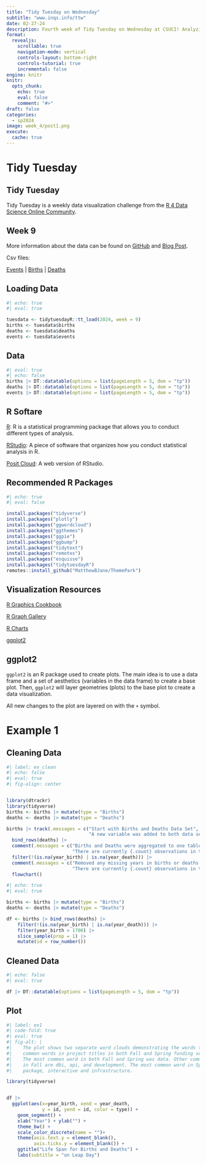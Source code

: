 ```yaml
---
title: "Tidy Tuesday on Wednesday"
subtitle: "www.inqs.info/ttw"
date: 02-27-24
description: Fourth week of Tidy Tuesday on Wednesday at CSUCI! Analyzing the Leap Day Data.
format:
  revealjs:
    scrollable: true
    navigation-mode: vertical
    controls-layout: bottom-right
    controls-tutorial: true
    incremental: false 
engine: knitr
knitr:
  opts_chunk: 
    echo: true
    eval: false
    comment: "#>" 
draft: false
categories:
  - sp2024
image: week_4/post1.png
execute: 
  cache: true
---
```


# Tidy Tuesday

## Tidy Tuesday

Tidy Tuesday is a weekly data visualization challenge from the [R 4 Data Science Online Community](https://github.com/rfordatascience/tidytuesday).

## Week 9


::: fragment
More information about the data can be found on [GitHub](https://github.com/rfordatascience/tidytuesday/blob/master/data/2024/2024-02-27/readme.md) and [Blog Post](https://www.r-consortium.org/blog/2024/02/08/r-consortium-infrastructure-steering-committee-isc-grant-program-accepting-proposals-starting-march-1st).
:::

::: fragment
Csv files:

[Events](https://github.com/rfordatascience/tidytuesday/blob/master/data/2024/2024-02-27/events.csv) | [Births](https://github.com/rfordatascience/tidytuesday/blob/master/data/2024/2024-02-27/births.csv) | [Deaths](https://github.com/rfordatascience/tidytuesday/blob/master/data/2024/2024-02-27/deaths.csv) 
:::


## Loading Data

```r
#| echo: true
#| eval: true

tuesdata <- tidytuesdayR::tt_load(2024, week = 9)
births <- tuesdata$births
deaths <- tuesdata$deaths
events <- tuesdata$events

```


## Data

```r
#| eval: true
#| echo: false
births |> DT::datatable(options = list(pageLength = 5, dom = "tp"))
deaths |> DT::datatable(options = list(pageLength = 5, dom = "tp"))
events |> DT::datatable(options = list(pageLength = 5, dom = "tp"))
```

## R Softare 


[R](https://www.r-project.org/): R is a statistical programming package that allows you to conduct different types of analysis.


[RStudio](https://posit.co/downloads/): A piece of software that organizes how you conduct statistical analysis in R.

[Posit Cloud](https://posit.cloud/login): A web version of RStudio.


## Recommended R Packages

```r
#| echo: true
#| eval: false

install.packages("tidyverse")
install.packages("plotly")
install.packages("ggwordcloud")
install.packages("ggthemes")
install.packages("ggpie")
install.packages("ggbump")
install.packages("tidytext")
install.packages("remotes")
install.packages("esquisse")
install.packages("tidytuesdayR")
remotes::install_github("MatthewBJane/ThemePark")

```

## Visualization Resources

[R Graphics Cookbook](https://r-graphics.org/)

[R Graph Gallery](https://r-graph-gallery.com/)

[R Charts](https://r-charts.com/)

[ggplot2](https://ggplot2.tidyverse.org/)


## ggplot2

`ggplot2` is an R package used to create plots. The main idea is to use a data frame and a set of aesthetics (variables in the data frame) to create a base plot. Then, `ggplot2` will layer geometries (plots) to the base plot to create a data visualization.

All new changes to the plot are layered on with the `+` symbol.



# Example 1

## Cleaning Data

```r
#| label: ex_clean
#| echo: false
#| eval: true
#| fig-align: center


library(dtrackr)
library(tidyverse)
births <- births |> mutate(type = "Births") 
deaths <- deaths |> mutate(type = "Deaths")

births |> track(.messages = c("Start with Births and Deaths Data Set",
                              "A new variable was added to both data sets indicating type.")) |> 
  bind_rows(deaths) |>
  comment(.messages = c("Births and Deaths were aggregated to one table.",
                        "There are currently {.count} observations in the data set.")) |> 
  filter(!(is.na(year_birth) | is.na(year_death))) |> 
  comment(.messages = c("Removed any missing years in births or deaths.",
                        "There are currently {.count} observations in the data set.")) |> 
  flowchart()


```


```r
#| echo: true
#| eval: true

births <- births |> mutate(type = "Births")
deaths <- deaths |> mutate(type = "Deaths")

df <- births |> bind_rows(deaths) |> 
    filter(!(is.na(year_birth) | is.na(year_death))) |> 
    filter(year_birth > 1700) |>
    slice_sample(prop = 1) |>
    mutate(id = row_number()) 

```


## Cleaned Data

```r
#| echo: false
#| eval: true

df |> DT::datatable(options = list(pageLength = 5, dom = "tp"))
```


## Plot
```r
#| label: ex1
#| code-fold: true
#| eval: true
#| fig-alt: |
#|    The plot shows two separate word clouds demonstrating the words that most 
#|    common words in project titles in both Fall and Spring funding sessions. 
#|    The most common word in both Fall and Spring was data. Other common words 
#|    in Fall are dbi, api, and development. The most common word in Spring are 
#|    package, interactive and infrastructure.

library(tidyverse)


df |>  
  ggplot(aes(x=year_birth, xend = year_death, 
             y = id, yend = id, color = type)) +
    geom_segment() +
    xlab("Year") + ylab("") + 
    theme_bw() +
    scale_color_discrete(name = "")+
    theme(axis.text.y = element_blank(),
          axis.ticks.y = element_blank()) +
    ggtitle("Life Span for Births and Deaths") +
    labs(subtitle = "on Leap Day")



```

